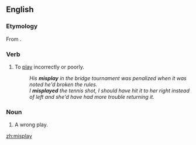 ==English==

===Etymology===
From {{prefix|mis|play|lang=en}}.

===Verb===
{{en-verb|misplays|misplaying|misplayed|misplayed}}

#To [[play]] incorrectly or poorly.
#:''His '''misplay''' in the bridge tournament was penalized when it was noted he'd broken the rules.''
#:''I '''misplayed''' the tennis shot, I should have hit it to her right instead of left and she'd have had more trouble returning it.''

===Noun===
{{en-noun}}

# A wrong play.

[[zh:misplay]]